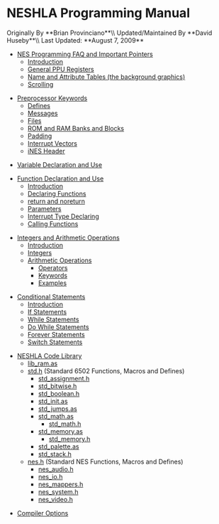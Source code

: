 =NESHLA Programming Manual=

Originally By **Brian Provinciano**\\
Updated/Maintained By **David Huseby**\\
Last Updated: **August 7, 2009**

* [[NES Programming FAQ and Important Pointers]]
** [[NES Programming FAQ and Important Pointers|Introduction]]
** [[NES Programming FAQ and Important Pointers|General PPU Registers]]
** [[NES Programming FAQ and Important Pointers|Name and Attribute Tables (the background graphics)]]
** [[NES Programming FAQ and Important Pointers|Scrolling]]

* [[Preprocessor Keywords]]
** [[Preprocessor Keywords#Defines|Defines]]
** [[Preprocessor Keywords|Messages]]
** [[Preprocessor Keywords|Files]]
** [[Preprocessor Keywords|ROM and RAM Banks and Blocks]]
** [[Preprocessor Keywords|Padding]]
** [[Preprocessor Keywords|Interrupt Vectors]]
** [[Preprocessor Keywords|iNES Header]]

* [[Variable Declaration and Use]]

* [[Function Declaration and Use]]
** [[Function Declaration and Use|Introduction]]
** [[Function Declaration and Use|Declaring Functions]]
** [[Function Declaration and Use|return and noreturn]]
** [[Function Declaration and Use|Parameters]]
** [[Function Declaration and Use|Interrupt Type Declaring]]
** [[Function Declaration and Use|Calling Functions]]

* [[Integers and Arithmetic Operations]]
** [[Integers and Arithmetic Operations|Introduction]]
** [[Integers and Arithmetic Operations|Integers]]
** [[Integers and Arithmetic Operations|Arithmetic Operations]]
*** [[Integers and Arithmetic Operations|Operators]]
*** [[Integers and Arithmetic Operations|Keywords]]
*** [[Integers and Arithmetic Operations|Examples]]

* [[Conditional Statements]]
** [[Conditional Statements|Introduction]]
** [[Conditional Statements|If Statements]]
** [[Conditional Statements|While Statements]]
** [[Conditional Statements|Do While Statements]]
** [[Conditional Statements|Forever Statements]]
** [[Conditional Statements|Switch Statements]]

* [[NESHLA_Programming_Manual|NESHLA Code Library]]
** [[lib_ram.as]]
** [[std.h]] (Standard 6502 Functions, Macros and Defines)
*** [[std_assignment.h]]
*** [[std_bitwise.h]]
*** [[std_boolean.h]]
*** [[std_init.as]]
*** [[std_jumps.as]]
*** [[std_math.as]]
**** [[std_math.h]]
*** [[std_memory.as]]
**** [[std_memory.h]]
*** [[std_palette.as]]
*** [[std_stack.h]]
** [[nes.h]] (Standard NES Functions, Macros and Defines)
*** [[nes_audio.h]]
*** [[nes_io.h]]
*** [[nes_mappers.h]]
*** [[nes_system.h]]
*** [[nes_video.h]]

* [[Compiler Options]]


